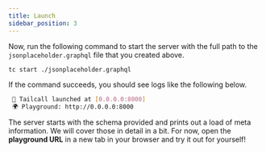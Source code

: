 ```yaml
---
title: Launch
sidebar_position: 3
---
```


Now, run the following command to start the server with the full path to the `jsonplaceholder.graphql` file that you created above.

```bash
tc start ./jsonplaceholder.graphql
```

If the command succeeds, you should see logs like the following below.

```bash
 🚀 Tailcall launched at [0.0.0.0:8000]
 🌍 Playground: http://0.0.0.0:8000
```

The server starts with the schema provided and prints out a load of meta information. We will cover those in detail in a bit. For now, open the **playground URL** in a new tab in your browser and try it out for yourself!
